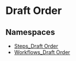 
# Draft Order

## Namespaces

- [Steps\_Draft Order](../Draft_Order/core_flows.Draft_Order.Steps_Draft_Order/page.mdx)
- [Workflows\_Draft Order](../Draft_Order/core_flows.Draft_Order.Workflows_Draft_Order/page.mdx)
